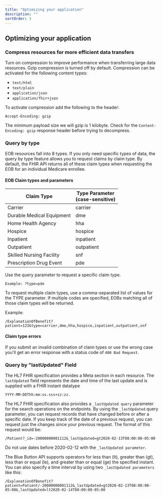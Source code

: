 ```yaml
---
title: "Optimizing your application"
description: ""
sortOrder: 3
---
```


## Optimizing your application

### Compress resources for more efficient data transfers  

Turn on compression to improve performance when transferring large data resources. Gzip compression is turned off by default. Compression can be activated for the following content types:  

* `text/html`
* `text/plain`
* `application/json`
* `application/fhir+json`  

To activate compression add the following to the header:  

`Accept-Encoding: gzip`  

The minimum payload size we will gzip is 1 kilobyte. Check for the `Content-Encoding: gzip` response header before trying to decompress.  

### Query by type

EOB resources fall into 8 types. If you only need specific types of data, the query by type feature allows you to request claims by claim type. By default, the FHIR API returns all of these claim types when requesting the EOB for an individual Medicare enrollee.  

#### EOB Claim types and parameters

| Claim Type | Type Parameter<br /> (case-sensitive) |
| ---- | ---- |
| Carrier | carrier |
| Durable Medical Equipment | dme |
| Home Health Agency | hha |
| Hospice | hospice |
| Inpatient | inpatient |
| Outpatient | outpatient |
| Skilled Nursing Facility | snf |
| Prescription Drug Event | pde |

    
Use the query parameter to request a specific claim type. 
~~~
Example: ?type=pde
~~~

To request multiple claim types, use a comma-separated list of values for the TYPE parameter. If multiple codes are specified, EOBs matching all of those claim types will be returned.   

Example:  
~~~
/ExplanationOfBenefit?patient=123&type=carrier,dme,hha,hospice,inpatient,outpatient,snf  
~~~

#### Claim type errors

If you submit an invalid combination of claim types or use the wrong case you'll get an error response with a status code of `400 Bad Request`.

### Query by "lastUpdated" Field  

The HL7 FHIR specification provides a Meta section in each resource. The `lastUpdated` field represents the date and time of the last update and is supplied with a FHIR instant datatype  
~~~
YYYY-MM-DDThh:mm:ss.sss+zz:zz.  
~~~
The HL7 FHIR specification also provides a `_lastUpdated query` parameter for the search operations on the endpoints. By using the `_lastUpdated` query parameter, you can request records that have changed before or after a specific date. If you keep track of the date of a previous request, you can request just the changes since your previous request. The format of this request would be:  
~~~
/Patient?_id=-20000000001112&_lastUpdated=gt2020-02-13T08:00:00-05:00  
~~~

Do not use dates before 2020-02-12 with the `_lastUpdated parameter`. 

The Blue Button API supports operators for less than (lt), greater than (gt), less than or equal (le), and greater than or equal (ge) the specified instant. You can also specify a time interval by using two `_lastUpdated parameters` like this:  
~~~
/ExplanationOfBenefit?patient=Patient/-20000000001112&_lastUpdated=gt2020-02-13T08:00:00-05:00&_lastUpdated=lt2020-02-14T08:00:00-05:00
~~~
